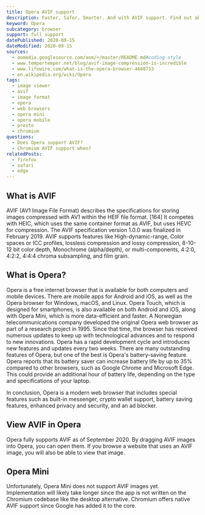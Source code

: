 ```yaml
---
title: Opera AVIF support
description: Faster, Safer, Smarter. And with AVIF support. Find out about the current state of AVIF support in Opera.
keyword: Opera
subcategory: browser
support: full support
datePublished: 2020-09-15
dateModified: 2020-09-15
sources:
  - aomedia.googlesource.com/aom/+/master/README.md#coding-style
  - www.tempertemper.net/blog/avif-image-compression-is-incredible
  - www.lifewire.com/what-is-the-opera-browser-4688733
  - en.wikipedia.org/wiki/Opera
tags:
  - image viewer
  - avif
  - image format
  - opera
  - web browsers
  - opera mini
  - opera mobile
  - presto
  - chromium
questions:
  - Does Opera support AVIF?
  - Chromium AVIF support when?
relatedPosts:
  - firefox
  - safari
  - edge
---
```


## What is AVIF

AVIF (AV1 Image File Format) describes the specifications for storing images compressed with AV1 within the HEIF file format. [164] It competes with HEIC, which uses the same container format as AVIF, but uses HEVC for compression. The AVIF specification version 1.0.0 was finalized in February 2019. AVIF supports features like High-dynamic-range, Color spaces or ICC profiles, lossless compression and lossy compression, 8-10-12 bit color depth, Monochrome (alpha/depth), or multi-components, 4:2:0, 4:2:2, 4:4:4 chroma subsampling, and film grain.

## What is Opera?

Opera is a free internet browser that is available for both computers and mobile devices. There are mobile apps for Android and iOS, as well as the Opera browser for Windows, macOS, and Linux. Opera Touch, which is designed for smartphones, is also available on both Android and iOS, along with Opera Mini, which is more data-efficient and faster. A Norwegian telecommunications company developed the original Opera web browser as part of a research project in 1995. Since that time, the browser has received numerous updates to keep up with technological advances and to respond to new innovations. Opera has a rapid development cycle and introduces new features and updates every two weeks. There are many outstanding features of Opera, but one of the best is Opera's battery-saving feature. Opera reports that its battery saver can increase battery life by up to 35% compared to other browsers, such as Google Chrome and Microsoft Edge. This could provide an additional hour of battery life, depending on the type and specifications of your laptop.

In conclusion, Opera is a modern web browser that includes special features such as built-in messenger, crypto wallet support, battery saving features, enhanced privacy and security, and an ad blocker.

## View AVIF in Opera

Opera fully supports AVIF as of September 2020. By dragging AVIF images into Opera, you can open them. If you browse a website that uses an AVIF image, you will also be able to view that image.

## Opera Mini

Unfortunately, Opera Mini does not support AVIF images yet. Implementation will likely take longer since the app is not written on the Chromium codebase like the desktop alternative. Chromium offers native AVIF support since Google has added it to the core.
